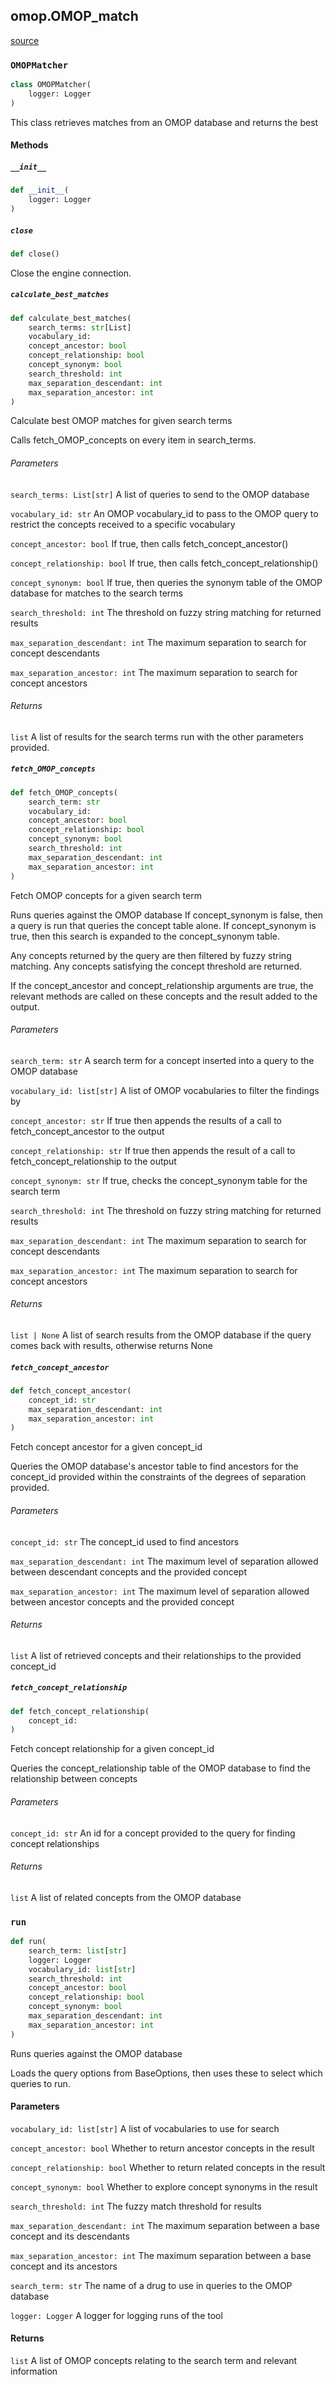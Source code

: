 ## omop.OMOP_match
[source](https://github.com/Health-Informatics-UoN/lettuce/tree/main/Lettuce/omop/OMOP_match.py)
### `OMOPMatcher`
```python
class OMOPMatcher(
	logger: Logger
)
```

This class retrieves matches from an OMOP database and returns the best
#### Methods

##### `__init__`
```python
def __init__(
	logger: Logger
)
```

##### `close`
```python
def close()
```

Close the engine connection.

##### `calculate_best_matches`
```python
def calculate_best_matches(
	search_terms: str[List]
	vocabulary_id: 
	concept_ancestor: bool
	concept_relationship: bool
	concept_synonym: bool
	search_threshold: int
	max_separation_descendant: int
	max_separation_ancestor: int
)
```

Calculate best OMOP matches for given search terms

Calls fetch_OMOP_concepts on every item in search_terms.

###### Parameters
`search_terms: List[str]`
A list of queries to send to the OMOP database

`vocabulary_id: str`
An OMOP vocabulary_id to pass to the OMOP query to restrict the concepts received to a specific vocabulary

`concept_ancestor: bool`
If true, then calls fetch_concept_ancestor()

`concept_relationship: bool`
If true, then calls fetch_concept_relationship()

`concept_synonym: bool`
If true, then queries the synonym table of the OMOP database for matches to the search terms

`search_threshold: int`
The threshold on fuzzy string matching for returned results

`max_separation_descendant: int`
The maximum separation to search for concept descendants

`max_separation_ancestor: int`
The maximum separation to search for concept ancestors

###### Returns
`list`
A list of results for the search terms run with the other parameters provided.



##### `fetch_OMOP_concepts`
```python
def fetch_OMOP_concepts(
	search_term: str
	vocabulary_id: 
	concept_ancestor: bool
	concept_relationship: bool
	concept_synonym: bool
	search_threshold: int
	max_separation_descendant: int
	max_separation_ancestor: int
)
```

Fetch OMOP concepts for a given search term

Runs queries against the OMOP database
If concept_synonym is false, then a query is run that queries the concept table alone. If concept_synonym is true, then this search is expanded to the concept_synonym table.

Any concepts returned by the query are then filtered by fuzzy string matching. Any concepts satisfying the concept threshold are returned.

If the concept_ancestor and concept_relationship arguments are true, the relevant methods are called on these concepts and the result added to the output.

###### Parameters
`search_term: str`
A search term for a concept inserted into a query to the OMOP database

`vocabulary_id: list[str]`
A list of OMOP vocabularies to filter the findings by

`concept_ancestor: str`
If true then appends the results of a call to fetch_concept_ancestor to the output

`concept_relationship: str`
If true then appends the result of a call to fetch_concept_relationship to the output

`concept_synonym: str`
If true, checks the concept_synonym table for the search term

`search_threshold: int`
The threshold on fuzzy string matching for returned results

`max_separation_descendant: int`
The maximum separation to search for concept descendants

`max_separation_ancestor: int`
The maximum separation to search for concept ancestors

###### Returns
`list | None`
A list of search results from the OMOP database if the query comes back with results, otherwise returns None

##### `fetch_concept_ancestor`
```python
def fetch_concept_ancestor(
	concept_id: str
	max_separation_descendant: int
	max_separation_ancestor: int
)
```

Fetch concept ancestor for a given concept_id

Queries the OMOP database's ancestor table to find ancestors for the concept_id provided within the constraints of the degrees of separation provided.

###### Parameters
`concept_id: str`
The concept_id used to find ancestors

`max_separation_descendant: int`
The maximum level of separation allowed between descendant concepts and the provided concept

`max_separation_ancestor: int`
The maximum level of separation allowed between ancestor concepts and the provided concept

###### Returns
`list`
A list of retrieved concepts and their relationships to the provided concept_id

##### `fetch_concept_relationship`
```python
def fetch_concept_relationship(
	concept_id: 
)
```

Fetch concept relationship for a given concept_id

Queries the concept_relationship table of the OMOP database to find the relationship between concepts

###### Parameters
`concept_id: str`
An id for a concept provided to the query for finding concept relationships

###### Returns
`list`
A list of related concepts from the OMOP database


### `run`
```python
def run(
	search_term: list[str]
	logger: Logger
	vocabulary_id: list[str]
	search_threshold: int
	concept_ancestor: bool
	concept_relationship: bool
	concept_synonym: bool
	max_separation_descendant: int
	max_separation_ancestor: int
)
```

Runs queries against the OMOP database

Loads the query options from BaseOptions, then uses these to select which queries to run.

#### Parameters
`vocabulary_id: list[str]`
A list of vocabularies to use for search

`concept_ancestor: bool`
Whether to return ancestor concepts in the result

`concept_relationship: bool`
Whether to return related concepts in the result

`concept_synonym: bool`
Whether to explore concept synonyms in the result

`search_threshold: int`
The fuzzy match threshold for results

`max_separation_descendant: int`
The maximum separation between a base concept and its descendants

`max_separation_ancestor: int`
The maximum separation between a base concept and its ancestors

`search_term: str`
The name of a drug to use in queries to the OMOP database

`logger: Logger`
A logger for logging runs of the tool

#### Returns
`list`
A list of OMOP concepts relating to the search term and relevant information

